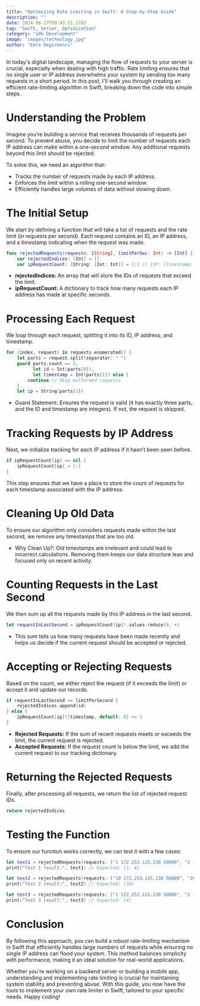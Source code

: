 ```yaml
---
title: "Optimizing Rate Limiting in Swift: A Step-by-Step Guide"
description: ""
date: 2024-08-27T09:43:11.178Z
tag: "Swift, Server, Optimization"
category: "iOS Development"
image: "images/technology.jpg"
author: "Emre Degirmenci"
---
```


In today's digital landscape, managing the flow of requests to your server is crucial, especially when dealing with high traffic. Rate limiting ensures that no single user or IP address overwhelms your system by sending too many requests in a short period. In this post, I'll walk you through creating an efficient rate-limiting algorithm in Swift, breaking down the code into simple steps.

# Understanding the Problem

Imagine you’re building a service that receives thousands of requests per second. To prevent abuse, you decide to limit the number of requests each IP address can make within a one-second window. Any additional requests beyond this limit should be rejected.

To solve this, we need an algorithm that:

- Tracks the number of requests made by each IP address.
- Enforces the limit within a rolling one-second window.
- Efficiently handles large volumes of data without slowing down.

# The Initial Setup

We start by defining a function that will take a list of requests and the rate limit (in requests per second). Each request contains an ID, an IP address, and a timestamp indicating when the request was made.

```swift
func rejectedRequests(requests: [String], limitPerSec: Int) -> [Int] {
    var rejectedIndices: [Int] = []
    var ipRequestCount: [String: [Int: Int]] = [:] // [IP: [Timestamp: Count]]
```

- **rejectedIndices:** An array that will store the IDs of requests that exceed the limit.
- **ipRequestCount:** A dictionary to track how many requests each IP address has made at specific seconds.

# Processing Each Request

We loop through each request, splitting it into its ID, IP address, and timestamp.

```swift
for (index, request) in requests.enumerated() {
    let parts = request.split(separator: " ")
    guard parts.count == 3,
          let id = Int(parts[0]),
          let timestamp = Int(parts[2]) else {
        continue // Skip malformed requests
    }
    let ip = String(parts[1])
```

- Guard Statement: Ensures the request is valid (it has exactly three parts, and the ID and timestamp are integers). If not, the request is skipped.

# Tracking Requests by IP Address

Next, we initialize tracking for each IP address if it hasn’t been seen before.

```swift
if ipRequestCount[ip] == nil {
    ipRequestCount[ip] = [:]
}
```

This step ensures that we have a place to store the count of requests for each timestamp associated with the IP address.

# Cleaning Up Old Data

To ensure our algorithm only considers requests made within the last second, we remove any timestamps that are too old.

- Why Clean Up?: Old timestamps are irrelevant and could lead to incorrect calculations. Removing them keeps our data structure lean and focused only on recent activity.

# Counting Requests in the Last Second

We then sum up all the requests made by this IP address in the last second.

```swift
let requestInLastSecond = ipRequestCount[ip]!.values.reduce(0, +)
```

- This sum tells us how many requests have been made recently and helps us decide if the current request should be accepted or rejected.

# Accepting or Rejecting Requests

Based on the count, we either reject the request (if it exceeds the limit) or accept it and update our records.

```swift
if requestInLastSecond >= limitPerSecond {
    rejectedIndices.append(id)
} else {
    ipRequestCount[ip]![timestamp, default: 0] += 1
}
```

- **Rejected Requests:** If the sum of recent requests meets or exceeds the limit, the current request is rejected.
- **Accepted Requests:** If the request count is below the limit, we add the current request to our tracking dictionary.

# Returning the Rejected Requests

Finally, after processing all requests, we return the list of rejected request IDs.

```swift
return rejectedIndices
```

# Testing the Function

To ensure our function works correctly, we can test it with a few cases:

```swift
let test1 = rejectedRequests(requests: ["1 172.253.115.138 50000", "2 172.253.115.139 50100", "3 172.253.115.138 50210", "4 172.253.115.139 50300", "5 172.253.115.138 51000", "6 172.253.115.139 60300"], limitPerSecond: 1)
print("Test 1 result:", test1) // Expected: [3, 4]

let test2 = rejectedRequests(requests: ["10 172.253.115.138 50000", "20 172.253.115.138 50000", "30 172.253.115.138 50000"], limitPerSecond: 2)
print("Test 2 result:", test2) // Expected: [30]

let test3 = rejectedRequests(requests: ["1 172.253.115.138 50000", "2 172.253.115.138 50900", "3 172.253.115.138 51000", "4 172.253.115.138 51500"], limitPerSecond: 2)
print("Test 3 result:", test3) // Expected: [4]
```

# Conclusion

By following this approach, you can build a robust rate-limiting mechanism in Swift that efficiently handles large numbers of requests while ensuring no single IP address can flood your system. This method balances simplicity with performance, making it an ideal solution for real-world applications.

Whether you're working on a backend server or building a mobile app, understanding and implementing rate limiting is crucial for maintaining system stability and preventing abuse. With this guide, you now have the tools to implement your own rate limiter in Swift, tailored to your specific needs. Happy coding!